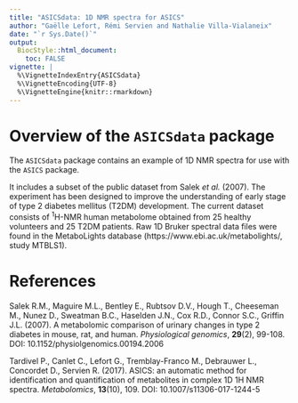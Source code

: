 ```yaml
---
title: "ASICSdata: 1D NMR spectra for ASICS"
author: "Gaëlle Lefort, Rémi Servien and Nathalie Villa-Vialaneix"
date: "`r Sys.Date()`"
output:
  BiocStyle::html_document:
    toc: FALSE
vignette: |
  %\VignetteIndexEntry{ASICSdata}
  %\VignetteEncoding{UTF-8}
  %\VignetteEngine{knitr::rmarkdown}
---
```


# Overview of the `ASICSdata` package

The `ASICSdata` package contains an example of 1D NMR spectra for use with the
`ASICS` package. 

It includes a subset of the public dataset from Salek *et al.* (2007). The 
experiment has been designed to improve the understanding of early stage of 
type 2 diabetes mellitus (T2DM) development. The current dataset consists of 
$^1$H-NMR human metabolome obtained from 25 healthy volunteers and 25 T2DM 
patients. Raw 1D Bruker spectral data files were found in the MetaboLights 
database (https://www.ebi.ac.uk/metabolights/, study MTBLS1). 


# References

Salek R.M., Maguire M.L., Bentley E., Rubtsov D.V., Hough T., Cheeseman M., 
Nunez D., Sweatman B.C., Haselden J.N., Cox R.D., Connor S.C., Griffin J.L. 
(2007). A metabolomic comparison of urinary changes in type 2 diabetes in mouse,
rat, and human. *Physiological genomics*, **29**(2), 99-108. DOI:
10.1152/physiolgenomics.00194.2006

Tardivel P., Canlet C., Lefort G., Tremblay-Franco M., Debrauwer L., Concordet 
D., Servien R. (2017). ASICS: an automatic method for identification and 
quantification of metabolites in complex 1D 1H NMR spectra. *Metabolomics*,
**13**(10), 109. DOI: 10.1007/s11306-017-1244-5
